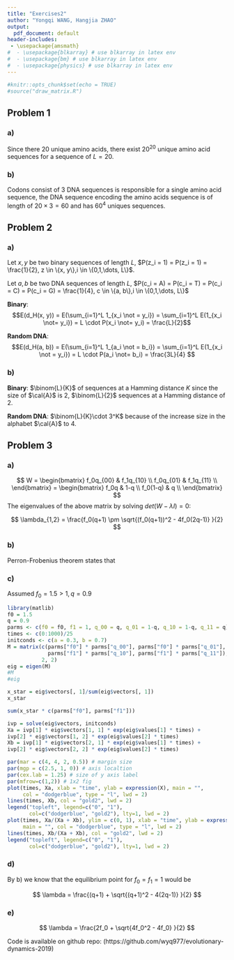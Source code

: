 ```yaml
---
title: "Exercises2"
author: "Yongqi WANG, Hangjia ZHAO"
output:
  pdf_document: default
header-includes:
 - \usepackage{amsmath}
#  - \usepackage{blkarray} # use blkarray in latex env
#  - \usepackage{bm} # use blkarray in latex env
#  - \usepackage{physics} # use blkarray in latex env
---
```


```r
#knitr::opts_chunk$set(echo = TRUE)
#source("draw_matrix.R")
```

\newcommand{\m}[1]{\mathbf{#1}}
\newcommand{\myoe}[2]{\frac{\mathrm{d} #1}{\mathrm{d} #2}}

## Problem 1

### a)

Since there $20$ unique amino acids, there exist $20^{20}$ unique amino acid sequences for a sequence of $L=20$.

### b) 

Codons consist of $3$ DNA sequences is responsible for a single amino acid sequence, the DNA sequence encoding the amino acids sequence is of length of $20 \times 3 = 60$ and has $60^{4}$ uniques sequences.

## Problem 2

### a)

Let $x, y$ be two binary sequences of length $L$, $P(z_i = 1) = P(z_i = 1) = \frac{1}{2}, z \in \{x, y\},i \in \{0,1,\dots, L\}$.

Let $a, b$ be two DNA sequences of length $L$, $P(c_i = A) = P(c_i = T) = P(c_i = C) = P(c_i = G) = \frac{1}{4}, c \in \{a, b\},i \in \{0,1,\dots, L\}$

**Binary**: $$E(d_H(x, y)) = E(\sum_{i=1}^L 1_{x_i \not = y_i}) = \sum_{i=1}^L E(1_{x_i \not= y_i}) = L \cdot P(x_i \not= y_i) = \frac{L}{2}$$

**Random DNA**: $$E(d_H(a, b)) = E(\sum_{i=1}^L 1_{a_i \not = b_i}) = \sum_{i=1}^L E(1_{x_i \not = y_i}) = L \cdot P(a_i \not= b_i) = \frac{3L}{4} $$

### b)

**Binary**: $\binom{L}{K}$ of sequences at a Hamming distance $K$ since the size of $\cal{A}$ is $2$,  $\binom{L}{2}$ sequences at a Hamming distance of $2$.

**Random DNA**: $\binom{L}{K}\cdot 3^K$ because of the increase size in the alphabet $\cal{A}$ to $4$. 

## Problem 3

### a)

$$
W = \begin{bmatrix}
    f_0q_{00} & f_1q_{10} \\
    f_0q_{01} & f_1q_{11} \\
    \end{bmatrix}
 = \begin{bmatrix}
    f_0q & 1-q \\
    f_0(1-q) & q \\
    \end{bmatrix}
$$
The eigenvalues of the above matrix by solving $det(W-\lambda I) = 0$:

$$
\lambda_{1,2} = \frac{f_0(q+1) \pm \sqrt{(f_0(q+1))^2 - 4f_0(2q-1)} }{2}
$$

### b)

Perron-Frobenius theorem states that 

### c)

Assumed $f_0 = 1.5 > 1, q=0.9$
```r
library(matlib)
f0 = 1.5
q = 0.9
parms <- c(f0 = f0, f1 = 1, q_00 = q, q_01 = 1-q, q_10 = 1-q, q_11 = q)
times <- c(0:1000)/25
initconds <- c(a = 0.3, b = 0.7)
M = matrix(c(parms["f0"] * parms["q_00"], parms["f0"] * parms["q_01"], 
             parms["f1"] * parms["q_10"], parms["f1"] * parms["q_11"]),
           2, 2)
eig = eigen(M)
#M
#eig

x_star = eig$vectors[, 1]/sum(eig$vectors[, 1])
x_star

sum(x_star * c(parms["f0"], parms["f1"]))

ivp = solve(eig$vectors, initconds)
Xa = ivp[1] * eig$vectors[1, 1] * exp(eig$values[1] * times) +
ivp[2] * eig$vectors[1, 2] * exp(eig$values[2] * times)
Xb = ivp[1] * eig$vectors[2, 1] * exp(eig$values[1] * times) +
ivp[2] * eig$vectors[2, 2] * exp(eig$values[2] * times)

par(mar = c(4, 4, 2, 0.5)) # margin size
par(mgp = c(2.5, 1, 0)) # axis localtion
par(cex.lab = 1.25) # size of y axis label 
par(mfrow=c(1,2)) # 1x2 fig
plot(times, Xa, xlab = "time", ylab = expression(X), main = "",
     col = "dodgerblue", type = "l", lwd = 2)
lines(times, Xb, col = "gold2", lwd = 2)
legend("topleft", legend=c("0", "1"),
       col=c("dodgerblue", "gold2"), lty=1, lwd = 2)
plot(times, Xa/(Xa + Xb), ylim = c(0, 1), xlab = "time", ylab = expression(X),
     main = "", col = "dodgerblue", type = "l", lwd = 2)
lines(times, Xb/(Xa + Xb), col = "gold2", lwd = 2)
legend("topleft", legend=c("0", "1"),
       col=c("dodgerblue", "gold2"), lty=1, lwd = 2)
```


### d)

By b) we know that the equilibrium point for $f_0 = f_1 = 1$ would be 

$$
\lambda = \frac{(q+1) + \sqrt{(q+1)^2 - 4(2q-1)} }{2}
$$

### e)

$$
\lambda = \frac{2f_0 + \sqrt{4f_0^2 - 4f_0} }{2}
$$

Code is available on github repo:
(https://github.com/wyq977/evolutionary-dynamics-2019)
